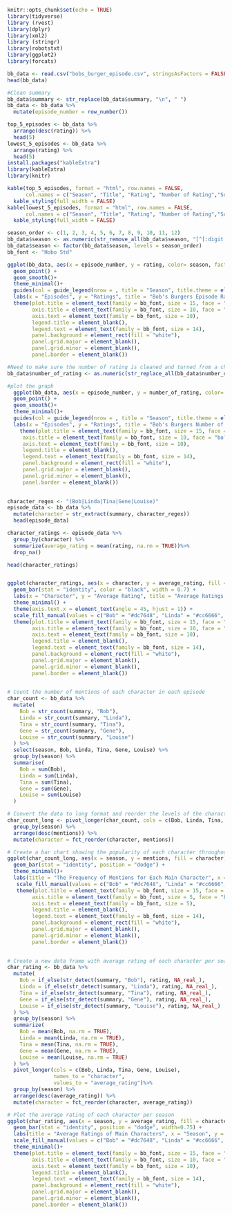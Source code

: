 ```r
knitr::opts_chunk$set(echo = TRUE)
library(tidyverse)
library (rvest)
library(dplyr)
library(xml2)
library (stringr)
library(robotstxt)
library(ggplot2)
library(forcats)
```

```r
bb_data <- read.csv("bobs_burger_episode.csv", stringsAsFactors = FALSE)
head(bb_data)
```

```r
#Clean summary 
bb_data$summary <- str_replace(bb_data$summary, "\n", " ")
bb_data <- bb_data %>%
  mutate(episode_number = row_number())
```

```r
top_5_episodes <- bb_data %>%
  arrange(desc(rating)) %>%
  head(5)
lowest_5_episodes <- bb_data %>%
  arrange(rating) %>%
  head(5)
install.packages("kableExtra")
library(kableExtra)
library(knitr)

kable(top_5_episodes, format = "html", row.names = FALSE,
      col.names = c("Season", "Title", "Rating", "Number of Rating","Summary","Episode Number")) %>%
  kable_styling(full_width = FALSE)
kable(lowest_5_episodes, format = "html", row.names = FALSE,
      col.names = c("Season", "Title", "Rating", "Number of Rating","Summary","Episode Number")) %>%
  kable_styling(full_width = FALSE)
```
```r
season_order <- c(1, 2, 3, 4, 5, 6, 7, 8, 9, 10, 11, 12)
bb_data$season <- as.numeric(str_remove_all(bb_data$season, "[^[:digit:]]"))
bb_data$season <- factor(bb_data$season, levels = season_order)
bb_font <- "Hobo Std"

ggplot(bb_data, aes(x = episode_number, y = rating, color= season, factor= season)) +
  geom_point() +
  geom_smooth()+
  theme_minimal()+
  guides(col = guide_legend(nrow = , title = "Season", title.theme = element_text(size = 8))) +
  labs(x = "Episodes", y = "Ratings", title = "Bob's Burgers Episode Ratings Grouped by Season")+
  theme(plot.title = element_text(family = bb_font, size = 15, face = "bold", hjust = 0.5, margin = margin(b = 20)),
        axis.title = element_text(family = bb_font, size = 10, face = "bold"),
        axis.text = element_text(family = bb_font, size = 10),
        legend.title = element_blank(),
        legend.text = element_text(family = bb_font, size = 14),
        panel.background = element_rect(fill = "white"),
        panel.grid.major = element_blank(),
        panel.grid.minor = element_blank(),
        panel.border = element_blank())
```
```r
#Need to make sure the number of rating is cleaned and turned from a chr to a dbl 
bb_data$number_of_rating <- as.numeric(str_replace_all(bb_data$number_of_rating, "[(), ]", ""))

#plot the graph
  ggplot(bb_data, aes(x = episode_number, y = number_of_rating, color= season, factor= season)) +
  geom_point() +
  geom_smooth()+
  theme_minimal()+
  guides(col = guide_legend(nrow = , title = "Season", title.theme = element_text(size = 8))) +
  labs(x = "Episodes", y = "Ratings", title = "Bob's Burgers Number of Ratings by Season")+
    theme(plot.title = element_text(family = bb_font, size = 15, face = "bold", hjust = 0.5, margin = margin(b =  20)),
     axis.title = element_text(family = bb_font, size = 10, face = "bold"),
     axis.text = element_text(family = bb_font, size = 10),
     legend.title = element_blank(),
     legend.text = element_text(family = bb_font, size = 14),
     panel.background = element_rect(fill = "white"),
     panel.grid.major = element_blank(),
     panel.grid.minor = element_blank(),
     panel.border = element_blank())
    
```
```r
character_regex <- "(Bob|Linda|Tina|Gene|Louise)"
episode_data <- bb_data %>%
  mutate(character = str_extract(summary, character_regex))
  head(episode_data)

character_ratings <- episode_data %>%
  group_by(character) %>%
  summarize(average_rating = mean(rating, na.rm = TRUE))%>%
  drop_na()

head(character_ratings)


ggplot(character_ratings, aes(x = character, y = average_rating, fill = character)) +
  geom_bar(stat = "identity", color = "black", width = 0.7) +
  labs(x = "Character", y = "Average Rating", title = "Average Ratings by Character") +
  theme_minimal() +
  theme(axis.text.x = element_text(angle = 45, hjust = 1)) +
  scale_fill_manual(values = c("Bob" = "#dc7648", "Linda" = "#cc6666", "Tina" = "#71a2b6", "Gene" = "#f5d97e", "Louise" = "#f492b4"))+
  theme(plot.title = element_text(family = bb_font, size = 15, face = "bold", hjust = 0.5, margin = margin(b = 20)),
        axis.title = element_text(family = bb_font, size = 10, face = "bold"),
        axis.text = element_text(family = bb_font, size = 10),
        legend.title = element_blank(),
        legend.text = element_text(family = bb_font, size = 14),
        panel.background = element_rect(fill = "white"),
        panel.grid.major = element_blank(),
        panel.grid.minor = element_blank(),
        panel.border = element_blank())
  

```
```r
# Count the number of mentions of each character in each episode
char_count <- bb_data %>%
  mutate(
    Bob = str_count(summary, "Bob"),
    Linda = str_count(summary, "Linda"),
    Tina = str_count(summary, "Tina"),
    Gene = str_count(summary, "Gene"),
    Louise = str_count(summary, "Louise")
  ) %>%
  select(season, Bob, Linda, Tina, Gene, Louise) %>%
  group_by(season) %>%
  summarise(
    Bob = sum(Bob),
    Linda = sum(Linda),
    Tina = sum(Tina),
    Gene = sum(Gene),
    Louise = sum(Louise)
  )

# Convert the data to long format and reorder the levels of the character factor by the number of mentions in each season
char_count_long <- pivot_longer(char_count, cols = c(Bob, Linda, Tina, Gene, Louise), names_to = "character", values_to = "mentions") %>%
  group_by(season) %>%
  arrange(desc(mentions)) %>%
  mutate(character = fct_reorder(character, mentions))

# Create a bar chart showing the popularity of each character throughout the season
ggplot(char_count_long, aes(x = season, y = mentions, fill = character)) +
  geom_bar(stat = "identity", position = "dodge") +
  theme_minimal()+
  labs(title = "The Frequency of Mentions for Each Main Character", x = "Season", y = "Number of Mentions") +
   scale_fill_manual(values = c("Bob" = "#dc7648", "Linda" = "#cc6666", "Tina" = "#71a2b6", "Gene" = "#f5d97e", "Louise" = "#f492b4"))+
   theme(plot.title = element_text(family = bb_font, size = 15, face = "bold", hjust = 0.5, margin = margin(b = 30)),
        axis.title = element_text(family = bb_font, size = 5, face = "bold"),
        axis.text = element_text(family = bb_font, size = 5),
        legend.title = element_blank(),
        legend.text = element_text(family = bb_font, size = 14),
        panel.background = element_rect(fill = "white"),
        panel.grid.major = element_blank(),
        panel.grid.minor = element_blank(),
        panel.border = element_blank())
  


```
```r
# Create a new data frame with average rating of each character per season
char_rating <- bb_data %>%
  mutate(
    Bob = if_else(str_detect(summary, "Bob"), rating, NA_real_),
    Linda = if_else(str_detect(summary, "Linda"), rating, NA_real_),
    Tina = if_else(str_detect(summary, "Tina"), rating, NA_real_),
    Gene = if_else(str_detect(summary, "Gene"), rating, NA_real_),
    Louise = if_else(str_detect(summary, "Louise"), rating, NA_real_)
  ) %>%
  group_by(season) %>%
  summarize(
    Bob = mean(Bob, na.rm = TRUE),
    Linda = mean(Linda, na.rm = TRUE),
    Tina = mean(Tina, na.rm = TRUE),
    Gene = mean(Gene, na.rm = TRUE),
    Louise = mean(Louise, na.rm = TRUE)
  ) %>%
  pivot_longer(cols = c(Bob, Linda, Tina, Gene, Louise),
               names_to = "character", 
               values_to = "average_rating")%>%
  group_by(season) %>%
  arrange(desc(average_rating)) %>%
  mutate(character = fct_reorder(character, average_rating))

# Plot the average rating of each character per season
ggplot(char_rating, aes(x = season, y = average_rating, fill = character)) +
  geom_bar(stat = "identity", position = "dodge", width=0.75) +
  labs(title = "Average Ratings of Main Characters", x = "Season", y = "Average Rating") +
  scale_fill_manual(values = c("Bob" = "#dc7648", "Linda" = "#cc6666", "Tina" = "#71a2b6", "Gene" = "#f5d97e", "Louise" = "#f492b4"))+
  theme_minimal()+
  theme(plot.title = element_text(family = bb_font, size = 15, face = "bold", hjust = 0.5, margin = margin(b = 30)),
        axis.title = element_text(family = bb_font, size = 10, face = "bold"),
        axis.text = element_text(family = bb_font, size = 10),
        legend.title = element_blank(),
        legend.text = element_text(family = bb_font, size = 14),
        panel.background = element_rect(fill = "white"),
        panel.grid.major = element_blank(),
        panel.grid.minor = element_blank(),
        panel.border = element_blank())

```


